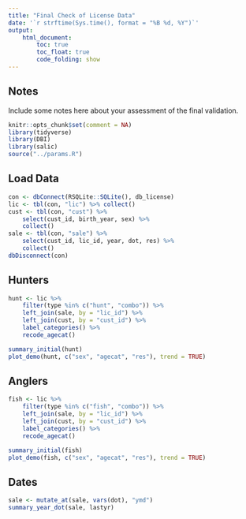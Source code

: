 ```yaml
---
title: "Final Check of License Data"
date: '`r strftime(Sys.time(), format = "%B %d, %Y")`'
output: 
    html_document:
        toc: true
        toc_float: true
        code_folding: show
---
```


## Notes

Include some notes here about your assessment of the final validation.

```r
knitr::opts_chunk$set(comment = NA)
library(tidyverse)
library(DBI)
library(salic)
source("../params.R")
```

## Load Data 

```r
con <- dbConnect(RSQLite::SQLite(), db_license)
lic <- tbl(con, "lic") %>% collect()
cust <- tbl(con, "cust") %>% 
    select(cust_id, birth_year, sex) %>%
    collect()
sale <- tbl(con, "sale") %>% 
    select(cust_id, lic_id, year, dot, res) %>%
    collect()
dbDisconnect(con)
```

## Hunters

```r
hunt <- lic %>%
    filter(type %in% c("hunt", "combo")) %>%
    left_join(sale, by = "lic_id") %>%
    left_join(cust, by = "cust_id") %>%
    label_categories() %>%
    recode_agecat()

summary_initial(hunt)
plot_demo(hunt, c("sex", "agecat", "res"), trend = TRUE)
```

## Anglers

```r
fish <- lic %>%
    filter(type %in% c("fish", "combo")) %>%
    left_join(sale, by = "lic_id") %>%
    left_join(cust, by = "cust_id") %>%
    label_categories() %>%
    recode_agecat()

summary_initial(fish)
plot_demo(fish, c("sex", "agecat", "res"), trend = TRUE)
```

## Dates

```r
sale <- mutate_at(sale, vars(dot), "ymd")
summary_year_dot(sale, lastyr)
```
